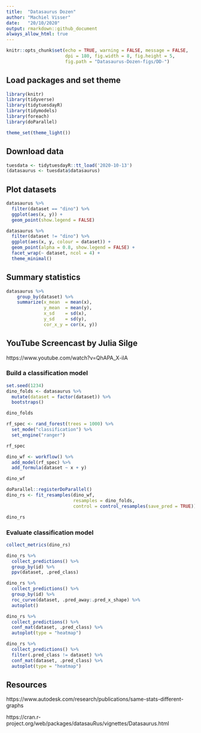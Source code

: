 ---
title:  "Datasaurus Dozen"
author: "Machiel Visser"
date:   "20/10/2020"
output: rmarkdown::github_document
always_allow_html: true
---

```{r, echo = FALSE}
knitr::opts_chunk$set(echo = TRUE, warning = FALSE, message = FALSE,
                      dpi = 180, fig.width = 8, fig.height = 5,
                      fig.path = "Datasaurus-Dozen-figs/DD-")
```


## Load packages and set theme

```{r}
library(knitr)
library(tidyverse)
library(tidytuesdayR)
library(tidymodels)
library(foreach)
library(doParallel)

theme_set(theme_light())
```


## Download data

```{r}
tuesdata <- tidytuesdayR::tt_load('2020-10-13')
(datasaurus <- tuesdata$datasaurus)
```


## Plot datasets

```{r}
datasaurus %>% 
  filter(dataset == "dino") %>% 
  ggplot(aes(x, y)) +
  geom_point(show.legend = FALSE)
```

```{r}
datasaurus %>% 
  filter(dataset != "dino") %>% 
  ggplot(aes(x, y, colour = dataset)) +
  geom_point(alpha = 0.8, show.legend = FALSE) +
  facet_wrap(~ dataset, ncol = 4) +
  theme_minimal()
```


## Summary statistics

```{r}
datasaurus %>% 
    group_by(dataset) %>% 
    summarize(x_mean  = mean(x),
              y_mean  = mean(y),
              x_sd    = sd(x),
              y_sd    = sd(y),
              cor_x_y = cor(x, y))
```


## YouTube Screencast by Julia Silge

https://www.youtube.com/watch?v=QhAPA_X-ilA


### Build a classification model

```{r}
set.seed(1234)
dino_folds <- datasaurus %>% 
  mutate(dataset = factor(dataset)) %>% 
  bootstraps()

dino_folds
```

```{r}
rf_spec <- rand_forest(trees = 1000) %>% 
  set_mode("classification") %>% 
  set_engine("ranger")

rf_spec
```

```{r}
dino_wf <- workflow() %>% 
  add_model(rf_spec) %>% 
  add_formula(dataset ~ x + y)

dino_wf
```

```{r}
doParallel::registerDoParallel()
dino_rs <- fit_resamples(dino_wf,
                         resamples = dino_folds,
                         control = control_resamples(save_pred = TRUE))

dino_rs
```


### Evaluate classification model

```{r}
collect_metrics(dino_rs)
```

```{r}
dino_rs %>% 
  collect_predictions() %>% 
  group_by(id) %>% 
  ppv(dataset, .pred_class)
```

```{r}
dino_rs %>% 
  collect_predictions() %>% 
  group_by(id) %>% 
  roc_curve(dataset, .pred_away:.pred_x_shape) %>% 
  autoplot()
```

```{r}
dino_rs %>% 
  collect_predictions() %>% 
  conf_mat(dataset, .pred_class) %>% 
  autoplot(type = "heatmap")
```

```{r}
dino_rs %>% 
  collect_predictions() %>% 
  filter(.pred_class != dataset) %>% 
  conf_mat(dataset, .pred_class) %>% 
  autoplot(type = "heatmap")
```


## Resources

https://www.autodesk.com/research/publications/same-stats-different-graphs

https://cran.r-project.org/web/packages/datasauRus/vignettes/Datasaurus.html

